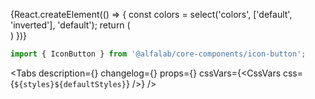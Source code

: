 


<Meta
    title='Компоненты/IconButton'
    component={IconButton}
/>


<!-- Canvas -->

<Story name='IconButton'>
    {React.createElement(() => {
        const colors = select('colors', ['default', 'inverted'], 'default');
        return (
            <div style={{
                backgroundColor: colors === 'inverted' ? 'var(--color-light-bg-primary-inverted)' : 'transparent',
                padding: '8px',
                position: 'absolute',
                top: 0,
                left: 0,
                right: 0,
                bottom: 0,
            }}>
                <IconButton
                    size={select('size', ['xxs', 'xs', 's'], 's')}
                    view={select('view', ['primary', 'secondary', 'tertiary', 'negative', 'transparent'], 'primary')}
                    icon={StarMIcon}
                    colors={colors}
                    disabled={boolean('disabled', false)}
                    loading={boolean('loading', false)}
                />
            </div>
        )
    })}
</Story>


<!-- Docs -->

<ComponentHeader
    name='IconButton'
    version={version}
    package='@alfalab/core-components/icon-button'
    stage={2}
    design='https://www.figma.com/file/cdNnkh2QdxuvYLrBm4cubM/Web-%3A%3A-Core-Default-Components?node-id=3419%3A31949'
/>

```jsx
import { IconButton } from '@alfalab/core-components/icon-button';
```


<Tabs
    description={<Description />}
    changelog={<Changelog />}
    props={<Props of={IconButtonTS} />}
    cssVars={<CssVars css={`${styles}${defaultStyles}`} />}
/>

